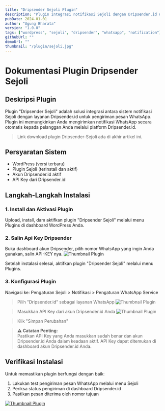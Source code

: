 ```yaml
---
title: "Dripsender Sejoli Plugin"
description: "Plugin integrasi notifikasi Sejoli dengan Dripsender.id untuk pengiriman pesan WhatsApp otomatis"
pubDate: 2024-01-01
author: "Agung Bharata"
version: "1.0.0"
tags: ["wordpress", "sejoli", "dripsender", "whatsapp", "notification"]
githubUrl: ""
demoUrl: ""
thumbnail: "/plugin/sejoli.jpg"
---
```


# Dokumentasi Plugin Dripsender Sejoli

## Deskripsi Plugin

Plugin "Dripsender Sejoli" adalah solusi integrasi antara sistem notifikasi Sejoli dengan layanan Dripsender.id untuk pengiriman pesan WhatsApp. Plugin ini memungkinkan Anda mengirimkan notifikasi WhatsApp secara otomatis kepada pelanggan Anda melalui platform Dripsender.id.

> Link download plugin Dripsender-Sejoli ada di akhir artikel ini.

## Persyaratan Sistem

- WordPress (versi terbaru)
- Plugin Sejoli (terinstall dan aktif)
- Akun Dripsender.id aktif
- API Key dari Dripsender.id

## Langkah-Langkah Instalasi

### 1. Install dan Aktivasi Plugin

Upload, install, dam aktifkan plugin "Dripsender Sejoli" melalui menu Plugins di dashboard WordPress Anda.

### 2. Salin Api Key Dripsender

Buka dashboard akun Dripsender, pilih nomor WhatsApp yang ingin Anda gunakan, salin API-KEY nya.
![Thumbnail Plugin](/plugin/sejoli-api-ds.png)

Setelah instalasi selesai, aktifkan plugin "Dripsender Sejoli" melalui menu Plugins.

### 3. Konfigurasi Plugin

Navigasi ke: Pengaturan Sejoli > Notifikasi > Pengaturan WhatsApp Service

> Pilih "Dripsender.id" sebagai layanan WhatsApp
> ![Thumbnail Plugin](/plugin/sejoli-dashboard.png)

> Masukkan API Key dari akun Dripsender.id Anda
> ![Thumbnail Plugin](/plugin/sejoli-inputkey.png)

> Klik "Simpan Perubahan"

> **⚠️ Catatan Penting:**  
> Pastikan API Key yang Anda masukkan sudah benar dan akun Dripsender.id Anda dalam keadaan aktif. API Key dapat ditemukan di dashboard akun Dripsender.id Anda.

## Verifikasi Instalasi

Untuk memastikan plugin berfungsi dengan baik:

1. Lakukan test pengiriman pesan WhatsApp melalui menu Sejoli
2. Periksa status pengiriman di dashboard Dripsender.id
3. Pastikan pesan diterima oleh nomor tujuan

[![Thumbnail Plugin](/plugin/download.png)](/downloads/dripsender-sejoli-1-4-0.zip)
